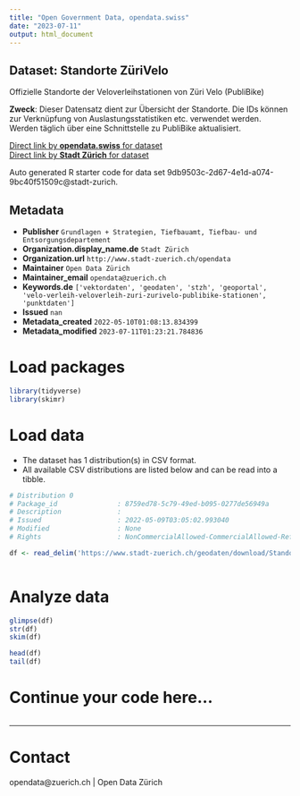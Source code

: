 ```yaml
---
title: "Open Government Data, opendata.swiss"
date: "2023-07-11"
output: html_document
---
```


## Dataset: Standorte ZüriVelo

Offizielle Standorte der Veloverleihstationen von Züri Velo (PubliBike)

**Zweck**: Dieser Datensatz dient zur Übersicht der Standorte. Die IDs können zur Verknüpfung von Auslastungsstatistiken etc. verwendet werden. Werden täglich über eine Schnittstelle zu PubliBike aktualisiert.

[Direct link by **opendata.swiss** for dataset](https://opendata.swiss/de/dataset/standorte-zurivelo)<br>
[Direct link by **Stadt Zürich** for dataset](https://data.stadt-zuerich.ch/dataset/geo_standorte_zuerivelo)

Auto generated R starter code for data set 9db9503c-2d67-4e1d-a074-9bc40f51509c@stadt-zurich.

## Metadata

- **Publisher** `Grundlagen + Strategien, Tiefbauamt, Tiefbau- und Entsorgungsdepartement`
- **Organization.display_name.de** `Stadt Zürich`
- **Organization.url** `http://www.stadt-zuerich.ch/opendata`
- **Maintainer** `Open Data Zürich`
- **Maintainer_email** `opendata@zuerich.ch`
- **Keywords.de** `['vektordaten', 'geodaten', 'stzh', 'geoportal', 'velo-verleih-veloverleih-zuri-zurivelo-publibike-stationen', 'punktdaten']`
- **Issued** `nan`
- **Metadata_created** `2022-05-10T01:08:13.834399`
- **Metadata_modified** `2023-07-11T01:23:21.784836`


# Load packages

```r

library(tidyverse)
library(skimr)

```

# Load data

-   The dataset has 1 distribution(s) in CSV format.
-   All available CSV distributions are listed below and can be read into a tibble.

```r

# Distribution 0
# Package_id               : 8759ed78-5c79-49ed-b095-0277de56949a
# Description              : 
# Issued                   : 2022-05-09T03:05:02.993040
# Modified                 : None
# Rights                   : NonCommercialAllowed-CommercialAllowed-ReferenceNotRequired

df <- read_delim('https://www.stadt-zuerich.ch/geodaten/download/Standorte_ZueriVelo?format=10008')



```

# Analyze data

```r

glimpse(df)
str(df)
skim(df)

head(df)
tail(df)

```

# Continue your code here...

```r

```

------------------------------------------------------------------------

# Contact

opendata@zuerich.ch | Open Data Zürich
